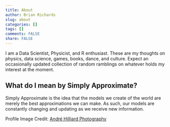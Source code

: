 ```yaml
---
title: About
author: Brian Richards
slug: about
categories: []
tags: []
comments: FALSE
share: FALSE
---
```


I am a Data Scientist, Physicist, and R enthusiast. These are my thoughts on 
physics, data science, games, books, dance, and culture. Expect an occasionally 
updated collection of random ramblings on whatever holds my interest at the 
moment.

## What do I mean by **Simply Approximate**?

Simply Approximate is the idea that the models we create of the world are 
merely the best approximations we can make. As such, our models are 
constantly changing and updating as we receive new information.

Profile Image Credit: [André Hilliard Photography](http://www.andrehilliard.com/)

